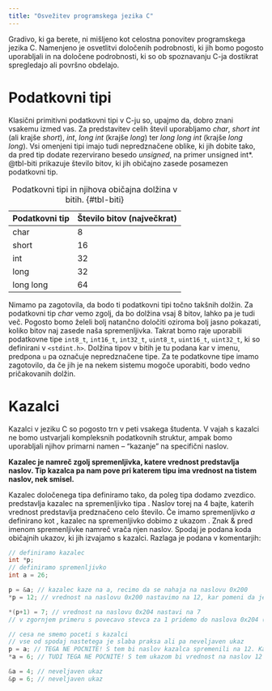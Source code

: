 ```yaml
---
title: "Osvežitev programskega jezika C"
---
```


Gradivo, ki ga berete, ni mišljeno kot celostna ponovitev programskega jezika C. Namenjeno je osvetlitvi določenih podrobnosti, ki jih bomo pogosto uporabljali in na določene podrobnosti, ki so ob spoznavanju C-ja dostikrat spregledajo ali površno obdelajo.


# Podatkovni tipi

Klasični primitivni podatkovni tipi v C-ju so, upajmo da, dobro znani vsakemu izmed vas. Za predstavitev celih števil uporabljamo *char*, *short int* (ali krajše *short*), *int*, *long int* (krajše *long*) ter *long long int* (krajše *long long*). Vsi omenjeni tipi imajo tudi nepredznačene oblike, ki jih dobite tako, da pred tip dodate rezervirano besedo *unsigned*, na primer unsigned int*. @tbl-biti prikazuje število bitov, ki jih običajno zasede posamezen podatkovni tip.

| Podatkovni tip | Število bitov (največkrat) |
|---------|:-----|
| char | 8 |
| short | 16 |
| int | 32 |
| long | 32 |
| long long | 64 |

: Podatkovni tipi in njihova običajna dolžina v bitih. {#tbl-biti}

Nimamo pa zagotovila, da bodo ti podatkovni tipi točno takšnih dolžin. Za podatkovni tip *char* vemo zgolj, da bo dolžina vsaj 8 bitov, lahko pa je tudi več. Pogosto bomo želeli bolj natančno določiti oziroma bolj jasno pokazati, koliko bitov naj zasede naša spremenljivka. Takrat bomo raje uporabili podatkovne tipe `int8_t`, `int16_t`, `int32_t`, `uint8_t`, `uint16_t`, `uint32_t`, ki so definirani v `<stdint.h>`. Dolžina tipov v bitih je tu podana kar v imenu, predpona `u` pa označuje nepredznačene tipe. Za te podatkovne tipe imamo zagotovilo, da če jih je na nekem sistemu mogoče uporabiti, bodo vedno pričakovanih dolžin.

# Kazalci 

Kazalci v jeziku C so pogosto trn v peti vsakega študenta. V vajah s kazalci ne bomo ustvarjali kompleksnih podatkovnih struktur, ampak bomo uporabljali njihov primarni namen -- "kazanje" na specifični naslov.

**Kazalec je namreč zgolj spremenljivka, katere vrednost predstavlja naslov. Tip kazalca pa nam pove pri katerem tipu ima vrednost na tistem naslov, nek smisel.**

Kazalec določenega tipa definiramo tako, da poleg tipa dodamo zvezdico. \textbf{int*} predstavlja kazalec na spremenljivko tipa \textbf{int}. Naslov torej \textit{kaže} na 4 bajte, katerih vrednost predstavlja predznačeno celo število. Če imamo spremenljivko $a$ definirano kot \texttt{int a = 4;}, kazalec na spremenljivko dobimo z ukazom \texttt{int *p = \&a;}. Znak \& pred imenom spremenljivke namreč vrača njen naslov. Spodaj je podana koda običajnih ukazov, ki jih izvajamo s kazalci. Razlaga je podana v komentarjih:


```cpp
// definiramo kazalec
int *p;
// definiramo spremenljivko 
int a = 26;

p = &a; // kazalec kaze na a, recimo da se nahaja na naslovu 0x200
*p = 12; // vrednost na naslovu 0x200 nastavimo na 12, kar pomeni da je vrednost a 12

*(p+1) = 7; // vrednost na naslovu 0x204 nastavi na 7   
// v zgornjem primeru s povecavo stevca za 1 pridemo do naslova 0x204 (0x200 + 0x4), do stirice pridemo, ker je na naslovu 0x200 spremenljivka tipa int, ki zaseda 4 bajte

// cesa ne smemo poceti s kazalci
// vse od spodaj nastetega je slaba praksa ali pa neveljaven ukaz
p = a; // TEGA NE POCNITE! S tem bi naslov kazalca spremenili na 12. Kaj je na naslovu 12 obicajno ne vemo!
*a = 6; // TUDI TEGA NE POCNITE! S tem ukazom bi vrednost na naslov 12 nastavili na 6.

&a = 4; // neveljaven ukaz
&p = 6; // neveljaven ukaz
```